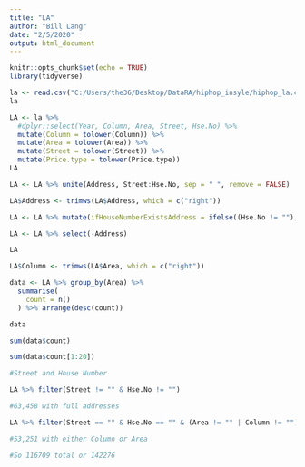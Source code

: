 ```yaml
---
title: "LA"
author: "Bill Lang"
date: "2/5/2020"
output: html_document
---
```


```r
knitr::opts_chunk$set(echo = TRUE)
library(tidyverse)
```

```r
la <- read.csv("C:/Users/the36/Desktop/DataRA/hiphop_insyle/hiphop_la.csv")
la

```


```r
LA <- la %>%  
  #dplyr::select(Year, Column, Area, Street, Hse.No) %>% 
  mutate(Column = tolower(Column)) %>% 
  mutate(Area = tolower(Area)) %>% 
  mutate(Street = tolower(Street)) %>% 
  mutate(Price.type = tolower(Price.type))
LA
```


```r

LA <- LA %>% unite(Address, Street:Hse.No, sep = " ", remove = FALSE) 

LA$Address <- trimws(LA$Address, which = c("right"))

LA <- LA %>% mutate(ifHouseNumberExistsAddress = ifelse((Hse.No != ""), Address, ""))

LA <- LA %>% select(-Address)

LA


```


```r

LA$Column <- trimws(LA$Area, which = c("right"))

data <- LA %>% group_by(Area) %>% 
  summarise(
    count = n()
  ) %>% arrange(desc(count)) 

data

sum(data$count)

sum(data$count[1:20])

```


```r

#Street and House Number

LA %>% filter(Street != "" & Hse.No != "") 

#63,458 with full addresses

LA %>% filter(Street == "" & Hse.No == "" & (Area != "" | Column != ""))

#53,251 with either Column or Area

#So 116709 total or 142276

```

```r



```

